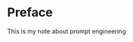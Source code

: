 # Preface {.unnumbered}

::: {.callout-note appearance="default"}
This is my note about prompt engineering
:::